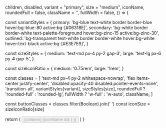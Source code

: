 


  children,
  disabled,
  variant = "primary",
  size = "medium",
  iconName,
  roundedFull = false,
  className = '',
  fullWidth = false,
}) => {

  const variantStyles = {
  primary:
    'bg-blue text-white border border-blue hover:bg-blue-80 active:bg-[#06318E]',
  secondary:
    'bg-white border border-white text-palette-foreground hover:bg-zinc-15 active:bg-zinc-30',
  outlined:
    'bg-transparent text-white border border-white hover:bg-white hover:text-black active:bg-[#E3E7E9]',
}

  const sizeStyles = {
    medium: 'text-md px-4 py-2 gap-3',
    large: 'text-lg px-6 py-4 gap-5',
  }

  const sizeIconRatio = {
    medium: '0.75rem',
    large: '1rem',
  }
  
  const classes = [
    'text-md px-4 py-2 whitespace-nowrap',
    'flex items-center justify-center',
    'disabled:opacity-40 disabled:pointer-events-none',
    'transition-all',
    variantStyles[variant],
    sizeStyles[size],
    roundedFull ? 'rounded-full' : 'rounded-lg',
    fullWidth ? 'w-full' : 'w-auto',
    className,
  ]

  const buttonClasses = classes.filter(Boolean).join(' ')
  const iconSize = sizeIconRatio[size]

  return (
    <button
      type="button"
      disabled={disabled}
      className={buttonClasses}
    >
      <span>{children}</span>
      {iconName && (
        <Icon
          name={iconName}
          width={iconSize}
          height={iconSize}
          color="currentColor"
        />
      )}
    </button>
  )
}